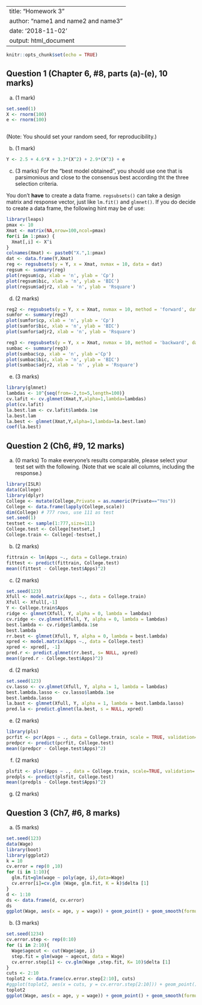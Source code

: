 
---
title: "Homework 3"
author: "name1 and name2 and name3"
date: '2018-11-02'
output: html_document
---

```r
knitr::opts_chunk$set(echo = TRUE)
```


## Question 1 (Chapter 6, #8, parts (a)-(e), 10 marks)


(a) (1 mark)
```r
set.seed(1)
X <- rnorm(100)
e <- rnorm(100)



```
(Note: You should set your random seed, for reproducibility.)

(b) (1 mark)
```r
Y <- 2.5 + 4.6*X + 3.3*(X^2) + 2.9*(X^3) + e


```


(c) (3 marks)
For the "best model obtained", you should 
use one that is parsimonious and close to
the consensus best according tht the three
selection criteria.

You don't **have** to create a data frame. 
`regsubsets()` can take a design matrix and
response vector, just like `lm.fit()` and 
`glmnet()`. If you do decide to create a data frame,
the following hint may be of use:
```r
library(leaps)
pmax <- 10
Xmat <- matrix(NA,nrow=100,ncol=pmax)
for(i in 1:pmax) {
  Xmat[,i] <- X^i
}
colnames(Xmat) <- paste0("X.",1:pmax)
dat <- data.frame(Y,Xmat)
reg <- regsubsets(y = Y, x = Xmat, nvmax = 10, data = dat)
regsum <- summary(reg)
plot(regsum$cp, xlab = 'n', ylab = 'Cp')
plot(regsum$bic, xlab = 'n', ylab = 'BIC')
plot(regsum$adjr2, xlab = 'n', ylab = 'Rsquare')


```


(d) (2 marks) 
```r
reg2 <- regsubsets(y = Y, x = Xmat, nvmax = 10, method = 'forward', data = dat)
sumfor <- summary(reg2)
plot(sumfor$cp, xlab = 'n', ylab = 'Cp')
plot(sumfor$bic, xlab = 'n', ylab = 'BIC')
plot(sumfor$adjr2, xlab = 'n', ylab = 'Rsquare')

```
```r
reg3 <- regsubsets(y = Y, x = Xmat, nvmax = 10, method = 'backward', data = dat)
sumbac <- summary(reg3)
plot(sumbac$cp, xlab = 'n', ylab ='Cp')
plot(sumbac$bic, xlab = 'n', ylab = 'BIC')
plot(sumbac$adjr2, xlab = 'n' , ylab = 'Rsquare')

```
(e) (3 marks)

```r
library(glmnet)
lambdas <- 10^{seq(from=-2,to=5,length=100)}
cv.lafit <- cv.glmnet(Xmat,Y,alpha=1,lambda=lambdas) 
plot(cv.lafit)
la.best.lam <- cv.lafit$lambda.1se
la.best.lam
la.best <- glmnet(Xmat,Y,alpha=1,lambda=la.best.lam)
coef(la.best)
```


## Question 2 (Ch6, #9, 12 marks)

(a) (0 marks)
To make everyone's results comparable, please
select your test set with the following.
(Note that we scale all columns, including the response.)

```r
library(ISLR)
data(College)
library(dplyr)
College <- mutate(College,Private = as.numeric(Private=="Yes"))
College <- data.frame(lapply(College,scale))
dim(College) # 777 rows, use 111 as test
set.seed(1)
testset <- sample(1:777,size=111)
College.test <- College[testset,]
College.train <- College[-testset,]
```

(b) (2 marks)
```r
fittrain <- lm(Apps ~., data = College.train)
fittest <- predict(fittrain, College.test)
mean((fittest - College.test$Apps)^2)
```
(c) (2 marks)
```r
set.seed(123)
Xfull <- model.matrix(Apps ~., data = College.train)
Xfull <- Xfull[,-1]
Y <- College.train$Apps
ridge <- glmnet(Xfull, Y, alpha = 0, lambda = lambdas)
cv.ridge <- cv.glmnet(Xfull, Y, alpha = 0, lambda = lambdas)
best.lambda <- cv.ridge$lambda.1se
best.lambda
rr.best <- glmnet(Xfull, Y, alpha = 0, lambda = best.lambda)
xpred <- model.matrix(Apps ~., data = College.test)
xpred <- xpred[, -1]
pred.r <- predict.glmnet(rr.best, s= NULL, xpred)
mean((pred.r - College.test$Apps)^2)
```
(d) (2 marks)
```r
set.seed(123)
cv.lasso <- cv.glmnet(Xfull, Y, alpha = 1, lambda = lambdas)
best.lambda.lasso <- cv.lasso$lambda.1se
best.lambda.lasso
la.bast <- glmnet(Xfull, Y, alpha = 1, lambda = best.lambda.lasso)
pred.la <- predict.glmnet(la.best, s = NULL, xpred)
```


(e) (2 marks)
```r
library(pls)
pcrfit <- pcr(Apps ~ ., data = College.train, scale = TRUE, validation='CV')
predpcr <- predict(pcrfit, College.test)
mean((predpcr - College.test$Apps)^2)
```

(f) (2 marks)
```r
plsfit <- plsr(Apps ~ ., data = College.train, scale=TRUE, validation='CV')
predpls <- predict(plsfit, College.test)
mean((predpls - College.test$Apps)^2)
```

(g) (2 marks)



## Question 3 (Ch7, #6, 8 marks)

(a) (5 marks)
```r
set.seed(123)
data(Wage)
library(boot)
library(ggplot2)
k = 10
cv.error = rep(0 ,10)
for (i in 1:10){
  glm.fit=glm(wage ~ poly(age, i),data=Wage)
  cv.error[i]=cv.glm (Wage, glm.fit, K = k)$delta [1]
}
d <- 1:10
ds <- data.frame(d, cv.error)
ds
ggplot(Wage, aes(x = age, y = wage)) + geom_point() + geom_smooth(formula=wage ~ poly(age, 4))
```

(b) (3 marks)
```r
set.seed(1234)
cv.error.step <- rep(0:10)
for (i in 2:10){
  Wage$agecut <- cut(Wage$age, i)
  step.fit = glm(wage ~ agecut, data = Wage)
  cv.error.step[i] <- cv.glm(Wage ,step.fit, K= 10)$delta [1]
}
cuts <- 2:10
toplot2 <- data.frame(cv.error.step[2:10], cuts)
#ggplot(toplot2, aes(x = cuts, y = cv.error.step[2:10])) + geom_point()
toplot2
ggplot(Wage, aes(x = age, y = wage)) + geom_point() + geom_smooth(formula = step.fit)
```
